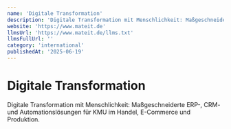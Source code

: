 ```yaml
---
name: 'Digitale Transformation'
description: 'Digitale Transformation mit Menschlichkeit: Maßgeschneiderte ERP-, CRM- und Automationslösungen für KMU im Handel, E-Commerce und Produktion.'
website: 'https://www.mateit.de'
llmsUrl: 'https://www.mateit.de/llms.txt'
llmsFullUrl: ''
category: 'international'
publishedAt: '2025-06-19'
---
```


# Digitale Transformation

Digitale Transformation mit Menschlichkeit: Maßgeschneiderte ERP-, CRM- und Automationslösungen für KMU im Handel, E-Commerce und Produktion.
